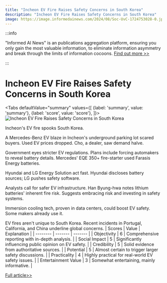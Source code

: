 ```yaml
---
title: "Incheon EV Fire Raises Safety Concerns in South Korea"
description: "Incheon EV Fire Raises Safety Concerns in South Korea"
image: https://image.informedainews.com/2024/08/Soc-UvC-1724753028-0.jpg
---
```



:::info

"Informed AI News" is an publications aggregation platform, ensuring you only gain the most valuable information, to eliminate information asymmetry and break through the limits of information cocoons.  [Find out more >>](/)

:::

# Incheon EV Fire Raises Safety Concerns in South Korea


<Tabs
	defaultValue="summary"
	values={[
	{label: 'summary', value: 'summary'},
	{label: 'score', value: 'score'},
]}>
<TabItem value="summary">
<img
  src="https://image.informedainews.com/2024/08/Soc-UvC-1724753028-0.jpg"
  alt="Incheon EV Fire Raises Safety Concerns in South Korea"
/>



Incheon's EV fire spooks South Korea.

A Mercedes-Benz EV blaze in Incheon's underground parking lot scared buyers. Used EV prices dropped. Cho, a dealer, saw demand halve.

Government eyes stricter EV regulations. Plans include forcing automakers to reveal battery details. Mercedes' EQE 350+ fire-starter used Farasis Energy batteries.

Hyundai and LG Energy Solution act fast. Hyundai discloses battery sources; LG pushes safety software.

Analysts call for safer EV infrastructure. Han Byung-hwa notes lithium batteries' inherent fire risk. Suggests embracing risk and investing in safety systems.

Immersion cooling tech, proven in data centers, could boost EV safety. Some makers already use it.

EV fires aren't unique to South Korea. Recent incidents in Portugal, California, and China underline global concerns.
</TabItem>
<TabItem value="score">
	| Scores     | Value   | Explanation |
	| -------- | ------- | ------- |
	| Objectivity  | 6    | Comprehensive reporting with in-depth analysis.    |
	| Social Impact | 5     | Significantly influencing public opinion on EV safety.    |
	| Credibility    | 5    | Solid evidence from authoritative sources.    |
	| Potential    | 5    | Almost certain to trigger larger safety discussions.    |
	| Practicality    | 4    | Highly practical for real-world EV safety issues.    |
	| Entertainment Value    | 3    | Somewhat entertaining, mainly informative.    |
</TabItem>
</Tabs>

[Full article>>](https://asia.nikkei.com/Business/Automobiles/Electric-vehicles/Battery-fire-in-Incheon-risks-cooling-South-Korea-s-EV-fever)
